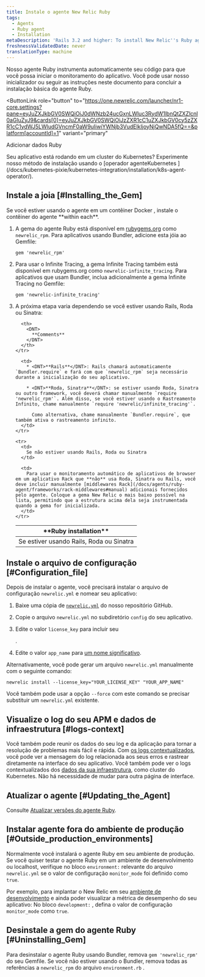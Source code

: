 ```yaml
---
title: Instale o agente New Relic Ruby
tags:
  - Agents
  - Ruby agent
  - Installation
metaDescription: 'Rails 3.2 and higher: To install New Relic''s Ruby agent as a gem, start here.'
freshnessValidatedDate: never
translationType: machine
---
```


Nosso agente Ruby instrumenta automaticamente seu código para que você possa iniciar o monitoramento do aplicativo. Você pode usar nosso inicializador ou seguir as instruções neste documento para concluir a instalação básica do agente Ruby.

<ButtonLink
  role="button"
  to="https://one.newrelic.com/launcher/nr1-core.settings?pane=eyJuZXJkbGV0SWQiOiJ0dWNzb24ucGxnLWluc3RydW1lbnQtZXZlcnl0aGluZyJ9&cards[0]=eyJuZXJkbGV0SWQiOiJzZXR1cC1uZXJkbGV0cy5zZXR1cC1ydWJ5LWludGVncmF0aW9uIiwiYWNjb3VudElkIjoyNjQwNDA5fQ==&platform[accountId]=1"
  variant="primary"
>
  Adicionar dados Ruby
</ButtonLink>

<Callout variant="tip">
  Seu aplicativo está rodando em um cluster do Kubernetes? Experimente nosso método de instalação usando o [operador agenteKubernetes ](/docs/kubernetes-pixie/kubernetes-integration/installation/k8s-agent-operator/).
</Callout>

## Instale a joia [#Installing_the_Gem]

<Callout variant="important">
  Se você estiver usando o agente em um contêiner Docker , instale o contêiner do agente <DNT>**within each**</DNT>.
</Callout>

1. A gema do agente Ruby está disponível em [rubygems.org](https://rubygems.org/) como `newrelic_rpm`. Para aplicativos usando Bundler, adicione esta jóia ao Gemfile:

   ```
   gem 'newrelic_rpm'
   ```

2. Para usar o Infinite Tracing, a gema Infinite Tracing também está disponível em rubygems.org como `newrelic-infinite_tracing`. Para aplicativos que usam Bundler, inclua adicionalmente a gema Infinite Tracing no Gemfile:

   ```
   gem 'newrelic-infinite_tracing'
   ```

3. A próxima etapa varia dependendo se você estiver usando Rails, Roda ou Sinatra:

   <table>
     <thead>
       <tr>
         <th style={{ width: "200px" }}>
           <DNT>
             **Ruby installation**
           </DNT>
         </th>

         <th>
           <DNT>
             **Comments**
           </DNT>
         </th>
       </tr>
     </thead>

     <tbody>
       <tr>
         <td>
           Se estiver usando Rails, Roda ou Sinatra
         </td>

         <td>
           * <DNT>**Rails**</DNT>: Rails chamará automaticamente `Bundler.require` e fará com que `newrelic_rpm` seja necessário durante a inicialização do seu aplicativo.

           * <DNT>**Roda, Sinatra**</DNT>: se estiver usando Roda, Sinatra ou outro framework, você deverá chamar manualmente `require 'newrelic_rpm'`. Além disso, se você estiver usando o Rastreamento Infinito, chame manualmente `require 'newrelic/infinite_tracing'`.

             Como alternativa, chame manualmente `Bundler.require`, que também ativa o rastreamento infinito.
         </td>
       </tr>

       <tr>
         <td>
           Se não estiver usando Rails, Roda ou Sinatra
         </td>

         <td>
           Para usar o monitoramento automático de aplicativos de browser em um aplicativo Rack que **não** usa Roda, Sinatra ou Rails, você deve incluir manualmente [middlewares Rack](/docs/agents/ruby-agent/frameworks/rack-middlewares#manual) adicionais fornecidos pelo agente. Coloque a gema New Relic o mais baixo possível na lista, permitindo que a estrutura acima dela seja instrumentada quando a gema for inicializada.
         </td>
       </tr>
     </tbody>
   </table>

## Instale o arquivo de configuração [#Configuration_file]

Depois de instalar o agente, você precisará instalar o arquivo de configuração `newrelic.yml` e nomear seu aplicativo:

1. Baixe uma cópia de [`newrelic.yml`](https://github.com/newrelic/newrelic-ruby-agent/blob/dev/newrelic.yml) do nosso repositório GitHub.

2. Copie o arquivo `newrelic.yml` no subdiretório `config` do seu aplicativo.

3. Edite o valor `license_key` para incluir seu

   <InlinePopover type="licenseKey"/>

   .

4. Edite o valor `app_name` para [um nome significativo](/docs/agents/manage-apm-agents/app-naming/name-your-application).

Alternativamente, você pode gerar um arquivo `newrelic.yml` manualmente com o seguinte comando:

```
newrelic install --license_key="YOUR_LICENSE_KEY" "YOUR_APP_NAME"
```

Você também pode usar a opção `--force` com este comando se precisar substituir um `newrelic.yml` existente.

<InstallFeedback/>

## Visualize o log do seu APM e dados de infraestrutura [#logs-context]

Você também pode reunir os dados do seu log e da aplicação para tornar a resolução de problemas mais fácil e rápida. Com [os logs contextualizados](/docs/logs/logs-context/configure-logs-context-ruby/), você pode ver a mensagem do log relacionada aos seus erros e rastrear diretamente na interface do seu aplicativo. Você também pode ver o logs contextualizados dos [dados da sua infraestrutura](/docs/logs/forward-logs/forward-your-logs-using-infrastructure-agent/), como cluster do Kubernetes. Não há necessidade de mudar para outra página de interface.

## Atualizar o agente [#Updating_the_Agent]

Consulte [Atualizar versões do agente Ruby](/docs/agents/ruby-agent/installation/upgrade-ruby-agent-versions).

## Instalar agente fora do ambiente de produção [#Outside_production_environments]

Normalmente você instalará o agente Ruby em seu ambiente de produção. Se você quiser testar o agente Ruby em um ambiente de desenvolvimento ou localhost, verifique no bloco `environment:` relevante do arquivo `newrelic.yml` se o valor de configuração `monitor_mode` foi definido como `true`.

Por exemplo, para implantar o New Relic em seu [ambiente de desenvolvimento](/docs/ruby/developer-mode) e ainda poder visualizar a métrica de desempenho do seu aplicativo: No bloco `development:` , defina o valor de configuração `monitor_mode` como `true`.

## Desinstale a gem do agente Ruby [#Uninstalling_Gem]

Para desinstalar o agente Ruby usando Bundler, remova `gem 'newrelic_rpm'` do seu Gemfile. Se você não estiver usando o Bundler, remova todas as referências a `newrelic_rpm` do arquivo `environment.rb` .
